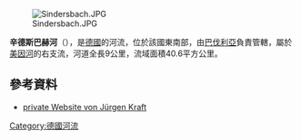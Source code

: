{{Onesource|time=2020-09-04T10:53:03+00:00}}
{{Coord|50|3|19.6|N|9|38|32|E|display=title}}
[[Image:Sindersbach.JPG|right]]

'''辛德斯巴赫河'''（{{lang-de|Sindersbach}}），是[[德國|德國]]的河流，位於該國東南部，由[[巴伐利亞|巴伐利亞]]負責管轄，屬於[[美因河|美因河]]的右支流，河道全長9公里，流域面積40.6平方公里。

==參考資料==
* [http://www.langenprozelten.de/sindersbachtal/oberbecken.html private Website von Jürgen Kraft]

{{Germany-geo-stub}}
[[Category:德國河流|Category:德國河流]]